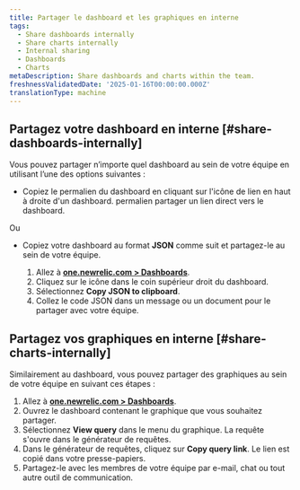 ```yaml
---
title: Partager le dashboard et les graphiques en interne
tags:
  - Share dashboards internally
  - Share charts internally
  - Internal sharing
  - Dashboards
  - Charts
metaDescription: Share dashboards and charts within the team.
freshnessValidatedDate: '2025-01-16T00:00:00.000Z'
translationType: machine
---
```


## Partagez votre dashboard en interne [#share-dashboards-internally]

Vous pouvez partager n’importe quel dashboard au sein de votre équipe en utilisant l’une des options suivantes :

* Copiez le permalien du dashboard en cliquant sur l&apos;icône de lien en haut à droite d&apos;un dashboard. permalien partager un lien direct vers le dashboard.

Ou

* Copiez votre dashboard au format <DNT>**JSON**</DNT> comme suit et partagez-le au sein de votre équipe.

  1. Allez à <DNT>**[one.newrelic.com &gt; Dashboards](https://one.newrelic.com/dashboards)**</DNT>.
  2. Cliquez sur le <Icon name="fe-more-horizontal" /> icône dans le coin supérieur droit du dashboard.
  3. Sélectionnez <DNT>**Copy JSON to clipboard**</DNT>.
  4. Collez le code JSON dans un message ou un document pour le partager avec votre équipe.

## Partagez vos graphiques en interne [#share-charts-internally]

Similairement au dashboard, vous pouvez partager des graphiques au sein de votre équipe en suivant ces étapes :

1. Allez à <DNT>**[one.newrelic.com &gt; Dashboards](https://one.newrelic.com//dashboards)**</DNT>.
2. Ouvrez le dashboard contenant le graphique que vous souhaitez partager.
3. Sélectionnez <DNT>**View query**</DNT> dans le <Icon name="fe-more-horizontal" /> menu du graphique. La requête s&apos;ouvre dans le générateur de requêtes.
4. Dans le générateur de requêtes, cliquez sur <DNT>**Copy query link**</DNT>. Le lien est copié dans votre presse-papiers.
5. Partagez-le avec les membres de votre équipe par e-mail, chat ou tout autre outil de communication.